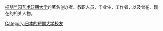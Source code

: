 [[桐朋学园艺术短期大学|桐朋学园艺术短期大学]]的著名创办者、教职人员、毕业生、工作者，以及曾在、现在的相关人物。

{{DEFAULTSORT:tóng péng xué yuán yì shù duǎn qī dà xué}}

[[Category:日本的短期大学校友|Category:日本的短期大学校友]]